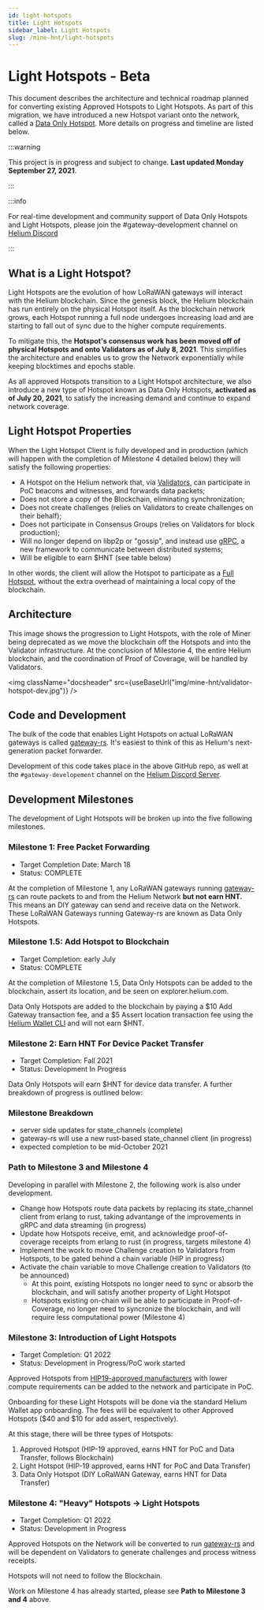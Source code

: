 ```yaml
---
id: light-hotspots
title: Light Hotspots
sidebar_label: Light Hotspots
slug: /mine-hnt/light-hotspots
---
```


# Light Hotspots - Beta


This document describes the architecture and technical roadmap planned for
converting existing Approved Hotspots to Light Hotspots. As part of this
migration, we have introduced a new Hotspot variant onto the network, called
a [Data Only Hotspot](/mine-hnt/data-only-hotspots). More details on progress
and timeline are listed below.

:::warning

This project is in progress and subject to change. **Last updated Monday September 27, 2021**.

:::

:::info

For real-time development and community support of Data Only Hotspots and Light
Hotspots, please join the #gateway-development channel on
[Helium Discord](https://discord.gg/helium)

:::

## What is a Light Hotspot?

Light Hotspots are the evolution of how LoRaWAN gateways will interact with the
Helium blockchain. Since the genesis block, the Helium blockchain has run
entirely on the physical Hotspot itself. As the blockchain network grows, each
Hotspot running a full node undergoes increasing load and are starting to fall
out of sync due to the higher compute requirements.

To mitigate this, the **Hotspot's consensus work has been moved off of physical
Hotspots and onto Validators as of July 8, 2021**. This simplifies the architecture and enables
us to grow the Network exponentially while keeping blocktimes and epochs stable.

As all approved Hotspots transition to a Light Hotspot architecture, we also
introduce a new type of Hotspot known as Data Only Hotspots, **activated as of July 20, 2021**, to satisfy the
increasing demand and continue to expand network coverage.

## Light Hotspot Properties

When the Light Hotspot Client is fully developed and in production (which
will happen with the completion of Milestone 4 detailed below) they will
satisfy the following properties:

- A Hotspot on the Helium network that, via [Validators](/mine-hnt/validators),
  can participate in PoC beacons and witnesses, and forwards data packets;
- Does not store a copy of the Blockchain, eliminating synchronization;
- Does not create challenges (relies on Validators to create challenges on their
  behalf);
- Does not participate in Consensus Groups (relies on Validators for block
  production);
- Will no longer depend on libp2p or "gossip", and instead use [gRPC](https://grpc.io/), a new framework to communicate between distributed systems;
- Will be eligible to earn $HNT (see table below)

In other words, the client will allow the Hotspot to participate as a
[Full Hotspot](/mine-hnt/full-hotspots), without the extra overhead of maintaining a local copy
of the blockchain.

## Architecture

This image shows the progression to Light Hotspots, with the role of Miner being
deprecated as we move the blockchain off the Hotspots and into the Validator
infrastructure. At the conclusion of Milestone 4, the entire Helium blockchain,
and the coordination of Proof of Coverage, will be handled by Validators.

<img
  className="docsheader"
  src={useBaseUrl("img/mine-hnt/validator-hotspot-dev.jpg")}
/>

## Code and Development

The bulk of the code that enables Light Hotspots on actual LoRaWAN gateways is
called [gateway-rs](https://github.com/helium/gateway-rs). It's easiest to think
of this as Helium's next-generation packet forwarder.

Development of this code takes place in the above GitHub repo, as well at the
`#gateway-developement` channel on the
[Helium Discord Server](https://discord.gg/helium).

## Development Milestones

The development of Light Hotspots will be broken up into the five following
milestones.

### Milestone 1: Free Packet Forwarding

- Target Completion Date: March 18
- Status: COMPLETE

At the completion of Milestone 1, any LoRaWAN gateways running
[gateway-rs](https://github.com/helium/gateway-rs) can route packets to and from
the Helium Network **but not earn HNT.** This means an DIY gateway can send and
receive data on the Network. These LoRaWAN Gateways running Gateway-rs are known
as Data Only Hotspots.

### Milestone 1.5: Add Hotspot to Blockchain

- Target Completion: early July
- Status: COMPLETE

At the completion of Milestone 1.5, Data Only Hotspots can be added to the
blockchain, assert its location, and be seen on explorer.helium.com.

Data Only Hotspots are added to the blockchain by paying a $10 Add Gateway
transaction fee, and a $5 Assert location transaction fee using the
[Helium Wallet CLI](https://github.com/helium/helium-wallet-rs) and will not
earn $HNT.

### Milestone 2: Earn HNT For Device Packet Transfer

- Target Completion: Fall 2021
- Status: Development In Progress

Data Only Hotspots will earn $HNT for device data transfer. A further breakdown of progress is outlined below:

### Milestone Breakdown
- server side updates for state_channels (complete)
- gateway-rs will use a new rust-based state_channel client (in progress)
- expected completion to be mid-October 2021

### Path to Milestone 3 and Milestone 4
Developing in parallel with Milestone 2, the following work is also under development. 

- Change how Hotspots route data packets by replacing its state_channel client from erlang to rust, taking advantange of the improvements in gRPC and data streaming (in progress)
- Update how Hotspots receive, emit, and acknowledge proof-of-coverage receipts from erlang to rust (in progress, targets milestone 4)
- Implement the work to move Challenge creation to Validators from Hotspots, to be gated behind a chain variable (HIP in progress)
- Activate the chain variable to move Challenge creation to Validators (to be announced)
  - At this point, existing Hotspots no longer need to sync or absorb the blockchain, and will satisfy another property of Light Hotspot
  - Hotspots existing on-chain will be able to participate in Proof-of-Coverage, no longer need to syncronize the blockchain, and will require less computational power (Milestone 4)

### Milestone 3: Introduction of Light Hotspots

- Target Completion: Q1 2022
- Status: Development in Progress/PoC work started

Approved Hotspots from
[HIP19-approved manufacturers](/mine-hnt/full-hotspots/#approved-makers) with
lower compute requirements can be added to the network and participate in PoC.

Onboarding for these Light Hotspots will be done via the standard Helium Wallet
app onboarding. The fees will be equivalent to other Approved Hotspots ($40 and
$10 for add assert, respectively).

At this stage, there will be three types of Hotspots:

1. Approved Hotspot (HIP-19 approved, earns HNT for PoC and Data Transfer,
   follows Blockchain)
2. Light Hotspot (HIP-19 approved, earns HNT for PoC and Data Transfer)
3. Data Only Hotspot (DIY LoRaWAN Gateway, earns HNT for Data Transfer)

### Milestone 4: "Heavy" Hotspots -> Light Hotspots

- Target Completion: Q1 2022
- Status: Development in Progress

Approved Hotspots on the Network will be converted
to run [gateway-rs](https://github.com/helium/gateway-rs) and will be dependent
on Validators to generate challenges and process witness receipts.

Hotspots will not need to follow the Blockchain.

Work on Milestone 4 has already started, please see **Path to Milestone 3 and 4** above.

